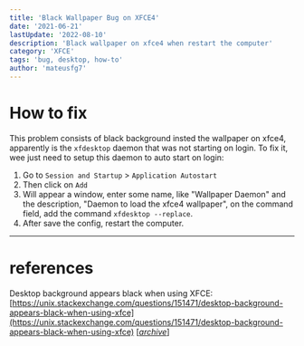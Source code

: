 ```yaml
---
title: 'Black Wallpaper Bug on XFCE4'
date: '2021-06-21'
lastUpdate: '2022-08-10'
description: 'Black wallpaper on xfce4 when restart the computer'
category: 'XFCE'
tags: 'bug, desktop, how-to'
author: 'mateusfg7'
---
```


# How to fix

This problem consists of black background insted the wallpaper on xfce4, apparently is the `xfdesktop` daemon that was not starting on login. To fix it, wee just need to setup this daemon to auto start on login:

1. Go to `Session and Startup` > `Application Autostart`
2. Then click on `Add`
3. Will appear a window, enter some name, like "Wallpaper Daemon" and the description, "Daemon to load the xfce4 wallpaper", on the command field, add the command `xfdesktop --replace`.
4. After save the config, restart the computer.

---

# references

Desktop background appears black when using XFCE: [https://unix.stackexchange.com/questions/151471/desktop-background-appears-black-when-using-xfce](https://unix.stackexchange.com/questions/151471/desktop-background-appears-black-when-using-xfce) [[_archive_](https://web.archive.org/web/20210922134420/https://unix.stackexchange.com/questions/151471/desktop-background-appears-black-when-using-xfce)]
